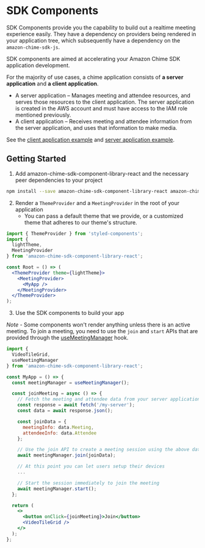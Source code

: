 <Meta title="SDK Components/Introduction" />

# SDK Components

SDK Components provide you the capability to build out a realtime meeting experience easily. They have a dependency on providers being rendered in your application tree, which subsequently have a dependency on the `amazon-chime-sdk-js`.

SDK components are aimed at accelerating your Amazon Chime SDK application development.

For the majority of use cases, a chime application consists of **a server application** and **a client application**.

* A server application – Manages meeting and attendee resources, and serves those resources to the client application. The server application is created in the AWS account and must have access to the IAM role mentioned previously.
* A client application – Receives meeting and attendee information from the server application, and uses that information to make media.

See the [client application example](https://github.com/aws-samples/amazon-chime-sdk/tree/main/apps/meeting/src) and [server application example](https://github.com/aws-samples/amazon-chime-sdk/blob/main/apps/meeting/server.js).

## Getting Started

1. Add amazon-chime-sdk-component-library-react and the necessary peer dependencies to your project

```sh
npm install --save amazon-chime-sdk-component-library-react amazon-chime-sdk-js styled-components styled-system
```

2. Render a `ThemeProvider` and a `MeetingProvider` in the root of your application
   * You can pass a default theme that we provide, or a customized theme that adheres to our theme's structure.

```jsx
import { ThemeProvider } from 'styled-components';
import {
  lightTheme,
  MeetingProvider
} from 'amazon-chime-sdk-component-library-react';

const Root = () => (
  <ThemeProvider theme={lightTheme}>
    <MeetingProvider>
      <MyApp />
    </MeetingProvider>
  </ThemeProvider>
);
```

3. Use the SDK components to build your app

_Note_ - Some components won't render anything unless there is an active meeting. To join a meeting, you need to use the `join` and `start` APIs that are provided through the [useMeetingManager](/docs/sdk-hooks-usemeetingmanager--page) hook.

```jsx
import {
  VideoTileGrid,
  useMeetingManager
} from 'amazon-chime-sdk-component-library-react';

const MyApp = () => {
  const meetingManager = useMeetingManager();

  const joinMeeting = async () => {
    // Fetch the meeting and attendee data from your server application
    const response = await fetch('/my-server');
    const data = await response.json();

    const joinData = {
      meetingInfo: data.Meeting,
      attendeeInfo: data.Attendee
    };

    // Use the join API to create a meeting session using the above data
    await meetingManager.join(joinData);

    // At this point you can let users setup their devices
    ...

    // Start the session immediately to join the meeting
    await meetingManager.start();
  };

  return (
    <>
      <button onClick={joinMeeting}>Join</button>
      <VideoTileGrid />
    </>
  );
};
```